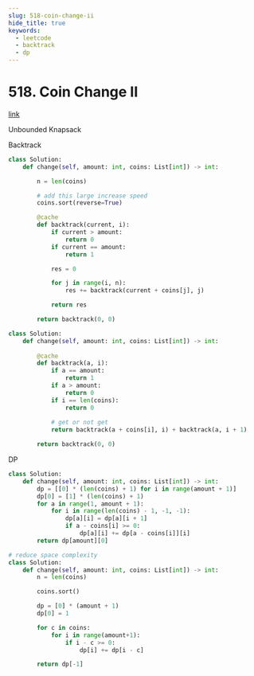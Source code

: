 ```yaml
---
slug: 518-coin-change-ii
hide_title: true
keywords:
  - leetcode
  - backtrack
  - dp
---
```



# 518. Coin Change II


[link](https://leetcode.com/problems/coin-change-ii/description/)

Unbounded Knapsack

Backtrack

```python
class Solution:
    def change(self, amount: int, coins: List[int]) -> int:

        n = len(coins)

        # add this large increase speed
        coins.sort(reverse=True)

        @cache
        def backtrack(current, i):
            if current > amount:
                return 0
            if current == amount:
                return 1

            res = 0

            for j in range(i, n):
                res += backtrack(current + coins[j], j)

            return res

        return backtrack(0, 0)

class Solution:
    def change(self, amount: int, coins: List[int]) -> int:
        
        @cache
        def backtrack(a, i):
            if a == amount:
                return 1
            if a > amount:
                return 0
            if i == len(coins):
                return 0
        
            # get or not get
            return backtrack(a + coins[i], i) + backtrack(a, i + 1)

        return backtrack(0, 0)
```

DP

```python
class Solution:
    def change(self, amount: int, coins: List[int]) -> int:
        dp = [[0] * (len(coins) + 1) for i in range(amount + 1)]
        dp[0] = [1] * (len(coins) + 1)
        for a in range(1, amount + 1):
            for i in range(len(coins) - 1, -1, -1):
                dp[a][i] = dp[a][i + 1]
                if a - coins[i] >= 0:
                    dp[a][i] += dp[a - coins[i]][i]
        return dp[amount][0]

# reduce space complexity
class Solution:
    def change(self, amount: int, coins: List[int]) -> int:
        n = len(coins)

        coins.sort()

        dp = [0] * (amount + 1)
        dp[0] = 1

        for c in coins:
            for i in range(amount+1):
                if i - c >= 0:
                    dp[i] += dp[i - c]

        return dp[-1]
```

